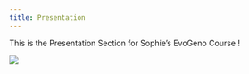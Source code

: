 ```yaml
---
title: Presentation
---
```


This is the Presentation Section for Sophie's EvoGeno Course !

![](images/istockphoto-1399269167-612x612.jpg){fig-align="center"}
